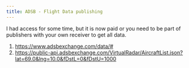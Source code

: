 ```yaml
---
title: ADSB - Flight Data publishing
---
```


I had access for some time, but it is now paid or you need to be part of publishers with your own receiver to get all data.

1. <https://www.adsbexchange.com/data/#>
1. <https://public-api.adsbexchange.com/VirtualRadar/AircraftList.json?lat=69.0&lng=10.0&fDstL=0&fDstU=1000>